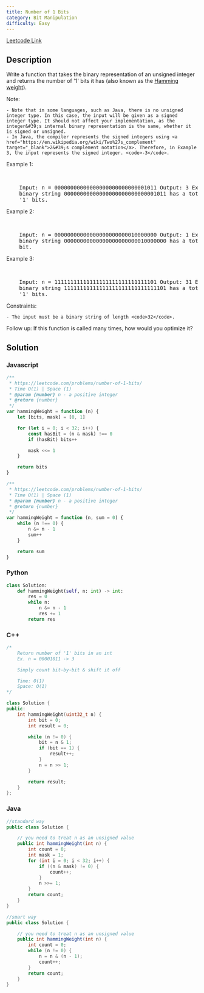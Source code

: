 ```yaml
---
title: Number of 1 Bits
category: Bit Manipulation
difficulty: Easy
---
```


<Callout>

[Leetcode Link](https://leetcode.com/problems/number-of-1-bits)

</Callout>

## Description

Write a function that takes the binary representation of an unsigned integer and returns the number of &#39;1&#39; bits it has (also known as the <a href="http://en.wikipedia.org/wiki/Hamming_weight" target="_blank">Hamming weight</a>).

Note:

    - Note that in some languages, such as Java, there is no unsigned integer type. In this case, the input will be given as a signed integer type. It should not affect your implementation, as the integer&#39;s internal binary representation is the same, whether it is signed or unsigned.
    - In Java, the compiler represents the signed integers using <a href="https://en.wikipedia.org/wiki/Two%27s_complement" target="_blank">2&#39;s complement notation</a>. Therefore, in Example 3, the input represents the signed integer. <code>-3</code>.

Example 1:

<br />
<pre className="overflow-x-auto">
	Input: n = 00000000000000000000000000001011 Output: 3 Explanation: The input
	binary string 00000000000000000000000000001011 has a total of three
	&#39;1&#39; bits.
</pre>

Example 2:

<br />
<pre className="overflow-x-auto">
	Input: n = 00000000000000000000000010000000 Output: 1 Explanation: The input
	binary string 00000000000000000000000010000000 has a total of one &#39;1&#39;
	bit.
</pre>

Example 3:

<br />
<pre className="overflow-x-auto">
	Input: n = 11111111111111111111111111111101 Output: 31 Explanation: The input
	binary string 11111111111111111111111111111101 has a total of thirty one
	&#39;1&#39; bits.
</pre>

Constraints:

    - The input must be a binary string of length <code>32</code>.

Follow up: If this function is called many times, how would you optimize it?

## Solution

### Javascript

```javascript
/**
 * https://leetcode.com/problems/number-of-1-bits/
 * Time O(1) | Space (1)
 * @param {number} n - a positive integer
 * @return {number}
 */
var hammingWeight = function (n) {
	let [bits, mask] = [0, 1]

	for (let i = 0; i < 32; i++) {
		const hasBit = (n & mask) !== 0
		if (hasBit) bits++

		mask <<= 1
	}

	return bits
}

/**
 * https://leetcode.com/problems/number-of-1-bits/
 * Time O(1) | Space (1)
 * @param {number} n - a positive integer
 * @return {number}
 */
var hammingWeight = function (n, sum = 0) {
	while (n !== 0) {
		n &= n - 1
		sum++
	}

	return sum
}
```

### Python

```python
class Solution:
    def hammingWeight(self, n: int) -> int:
        res = 0
        while n:
            n &= n - 1
            res += 1
        return res

```

### C++

```cpp
/*
    Return number of '1' bits in an int
    Ex. n = 00001011 -> 3

    Simply count bit-by-bit & shift it off

    Time: O(1)
    Space: O(1)
*/

class Solution {
public:
    int hammingWeight(uint32_t n) {
        int bit = 0;
        int result = 0;

        while (n != 0) {
            bit = n & 1;
            if (bit == 1) {
                result++;
            }
            n = n >> 1;
        }

        return result;
    }
};

```

### Java

```java
//standard way
public class Solution {

    // you need to treat n as an unsigned value
    public int hammingWeight(int n) {
        int count = 0;
        int mask = 1;
        for (int i = 0; i < 32; i++) {
            if ((n & mask) != 0) {
                count++;
            }
            n >>= 1;
        }
        return count;
    }
}

//smart way
public class Solution {

    // you need to treat n as an unsigned value
    public int hammingWeight(int n) {
        int count = 0;
        while (n != 0) {
            n = n & (n - 1);
            count++;
        }
        return count;
    }
}

```
